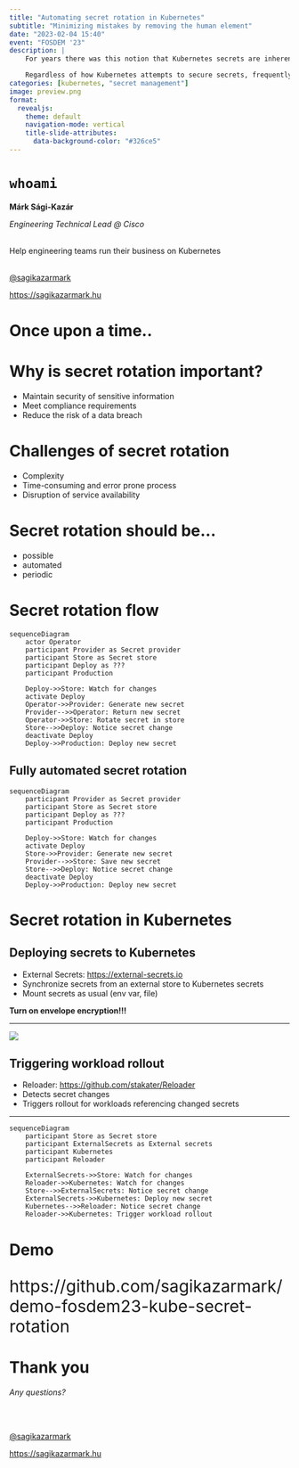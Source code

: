 ```yaml
---
title: "Automating secret rotation in Kubernetes"
subtitle: "Minimizing mistakes by removing the human element"
date: "2023-02-04 15:40"
event: "FOSDEM '23"
description: |
    For years there was this notion that Kubernetes secrets are inherently insecure. There are certainly concerns about how Kubernetes stores and handles secrets, but base64 encoding (that most people often call out) is not the issue.

    Regardless of how Kubernetes attempts to secure secrets, frequently rotating those secrets is certainly a best practice. It also poses a huge challenge, especially when done manually in a highly distributed environment: ensuring secrets are rotated in time, everywhere without affecting availability without making mistakes is no job for humans.
categories: [kubernetes, "secret management"]
image: preview.png
format:
  revealjs:
    theme: default
    navigation-mode: vertical
    title-slide-attributes:
      data-background-color: "#326ce5"
---
```


# `whoami`

**Márk Sági-Kazár**

_Engineering Technical Lead @ Cisco_

<br>
Help engineering teams run their business on Kubernetes
<br>
<br>

[@sagikazarmark](https://twitter.com/sagikazarmark)

[https://sagikazarmark.hu](https://sagikazarmark.hu)

# Once upon a time..

# Why is secret rotation important?

- Maintain security of sensitive information
- Meet compliance requirements
- Reduce the risk of a data breach

# Challenges of secret rotation

- Complexity
- Time-consuming and error prone process
- Disruption of service availability

# Secret rotation should be...

- possible
- automated
- periodic

# Secret rotation flow

```mermaid
sequenceDiagram
    actor Operator
    participant Provider as Secret provider
    participant Store as Secret store
    participant Deploy as ???
    participant Production

    Deploy->>Store: Watch for changes
    activate Deploy
    Operator->>Provider: Generate new secret
    Provider-->>Operator: Return new secret
    Operator->>Store: Rotate secret in store
    Store-->>Deploy: Notice secret change
    deactivate Deploy
    Deploy->>Production: Deploy new secret
```

## Fully automated secret rotation {visibility="hidden"}

```mermaid
sequenceDiagram
    participant Provider as Secret provider
    participant Store as Secret store
    participant Deploy as ???
    participant Production

    Deploy->>Store: Watch for changes
    activate Deploy
    Store->>Provider: Generate new secret
    Provider-->>Store: Save new secret
    Store-->>Deploy: Notice secret change
    deactivate Deploy
    Deploy->>Production: Deploy new secret
```

# Secret rotation in Kubernetes

## Deploying secrets to Kubernetes

- External Secrets: [https://external-secrets.io](https://external-secrets.io)
- Synchronize secrets from an external store to Kubernetes secrets
- Mount secrets as usual (env var, file)

::: {.callout-important}
**Turn on envelope encryption!!!**
:::

---

![](secret-changed-now-what.png){.r-stretch fig-align="center"}

## Triggering workload rollout

- Reloader: [https://github.com/stakater/Reloader](https://github.com/stakater/Reloader)
- Detects secret changes
- Triggers rollout for workloads referencing changed secrets

---

```mermaid
sequenceDiagram
    participant Store as Secret store
    participant ExternalSecrets as External secrets
    participant Kubernetes
    participant Reloader

    ExternalSecrets->>Store: Watch for changes
    Reloader->>Kubernetes: Watch for changes
    Store-->>ExternalSecrets: Notice secret change
    ExternalSecrets->>Kubernetes: Deploy new secret
    Kubernetes-->>Reloader: Notice secret change
    Reloader->>Kubernetes: Trigger workload rollout
```

# Demo {background-color="#326ce5"}

::: {style="font-size: 30px;"}
https://github.com/sagikazarmark/demo-fosdem23-kube-secret-rotation
:::

# Thank you

_Any questions?_

<br>
<br>

[@sagikazarmark](https://twitter.com/sagikazarmark)

[https://sagikazarmark.hu](https://sagikazarmark.hu)
